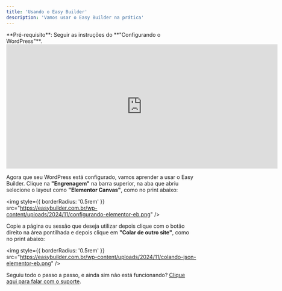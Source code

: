 ```yaml
---
title: 'Usando o Easy Builder'
description: 'Vamos usar o Easy Builder na prática'
---
```


<Info>
  **Pré-requisito**: Seguir as instruções do **"Configurando o WordPress"**.
</Info>

<Frame>
  <iframe
    width="720"
    height="330"
    src="https://www.youtube.com/embed/yV24uyf5YXA"
    title="YouTube video player"
    frameBorder="0"
    allow="accelerometer; autoplay; clipboard-write; encrypted-media; gyroscope; picture-in-picture"
    allowFullScreen
  ></iframe>
</Frame>

Agora que seu WordPress está configurado, vamos aprender a usar o Easy Builder. Clique na **"Engrenagem"** na barra superior, na aba que abriu selecione o layout como **"Elementor Canvas"**, como no print abaixo:

<img
  style={{ borderRadius: '0.5rem' }}
  src="https://easybuilder.com.br/wp-content/uploads/2024/11/configurando-elementor-eb.png"
/>

Copie a página ou sessão que deseja utilizar depois clique com o botão direito na área pontilhada e depois clique em **"Colar de outro site"**, como no print abaixo:

<img
  style={{ borderRadius: '0.5rem' }}
  src="https://easybuilder.com.br/wp-content/uploads/2024/11/colando-json-elementor-eb.png"
/>

Seguiu todo o passo a passo, e ainda sim não está funcionando? [Clique aqui para falar com o suporte](https://wa.me/5566996255253).